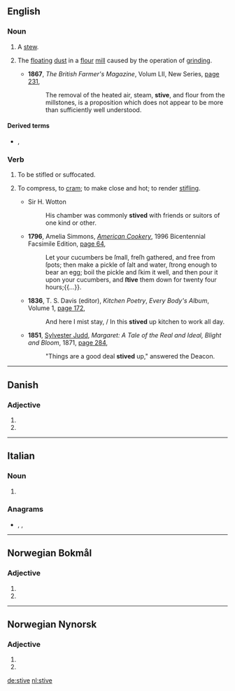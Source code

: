 ==English==

===Noun===
{{en-noun|?}}

# {{label|en|obsolete}} A [[stew]].
# The [[float]]ing [[dust]] in a [[flour]] [[mill]] caused by the operation of [[grind]]ing.
#: {{rfquotek|De Colange}}
#* '''1867''', ''The British Farmer's Magazine'', Volum LII, New Series, [http://books.google.com.au/books?id=IeAEAAAAQAAJ&pg=PA231&dq=%22stive%22%7C%22stives%22&hl=en&sa=X&ei=A6FzUaSKGY-ViQeMm4CwDg&redir_esc=y#v=onepage&q=%22stive%22%7C%22stives%22&f=false page 231],
#*: The removal of the heated air, steam, '''stive''', and flour from the millstones, is a proposition which does not appear to be more than sufficiently well understood.

====Derived terms====
* {{l|en|stive-box}}, {{l|en|stive-room}}

===Verb===
{{en-verb|stiv}}

# {{label|en|intransitive}} To be stifled or suffocated.
# {{label|en|transitive|sometimes with "up"}} To compress, to [[cram]]; to make close and hot; to render [[stifling]].
#* Sir H. Wotton
#*: His chamber was commonly '''stived''' with friends or suitors of one kind or other.
#* '''1796''', Amelia Simmons, ''[[w:American Cookery|American Cookery]]'', 1996 Bicentennial Facsimile Edition, [http://books.google.com.au/books?id=_6CggcPs3iQC&pg=PA64&dq=%22stive%22%7C%22stives%22&hl=en&sa=X&ei=A6FzUaSKGY-ViQeMm4CwDg&redir_esc=y#v=onepage&q=%22stive%22%7C%22stives%22&f=false page 64],
#*: Let your cucumbers be ſmall, freſh gathered, and free from ſpots; then make a pickle of ſalt and water, ſtrong enough to bear an egg; boil the pickle and ſkim it well, and then pour it upon your cucumbers, and '''ſtive''' them down for twenty four hours;{{...}}.
#* '''1836''', T. S. Davis (editor), ''Kitchen Poetry'', ''Every Body's Album'', Volume 1, [http://books.google.com.au/books?id=3FRBAAAAYAAJ&pg=PA172&dq=%22stived%22%7C%22stiving%22&hl=en&sa=X&ei=JfRzUcmsFI6bigf_8oCADg&redir_esc=y#v=onepage&q=%22stived%22%7C%22stiving%22&f=false page 172],
#*: And here I mist stay, / In this '''stived''' up kitchen to work all day.
#* '''1851''', [[w:Sylvester Judd|Sylvester Judd]], ''Margaret: A Tale of the Real and Ideal, Blight and Bloom'', 1871, [http://books.google.com.au/books?id=j8A8AAAAYAAJ&pg=PA284&dq=%22Things+are+a+good+deal+stived+up%22&hl=en&sa=X&ei=-vdzUd75H9GSiQf06YDoDg&redir_esc=y#v=onepage&q=%22Things%20are%20a%20good%20deal%20stived%20up%22&f=false page 284],
#*: "Things are a good deal '''stived''' up," answered the Deacon.

----

==Danish==

===Adjective===
{{head|da|adjective form}}

# {{form of|definite|stiv|lang=da}}
# {{plural of|stiv|lang=da}}

----

==Italian==

===Noun===
{{head|it|noun plural form|g=f}}

# {{plural of|stiva|lang=it}}

===Anagrams===
* {{l|it|vesti}}, {{l|it|vestì}}, {{l|it|viste}}

----
==Norwegian Bokmål==

===Adjective===
{{head|nb|adjective form}}

# {{definite of|stiv|lang=nb}}
# {{form of|plural form|stiv|lang=nb}}

----
==Norwegian Nynorsk==

===Adjective===
{{head|nn|adjective form}}

# {{definite of|stiv|lang=nn}}
# {{form of|plural form|stiv|lang=nn}}

[[de:stive]]
[[nl:stive]]